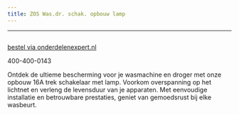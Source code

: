 ```yaml
---
title: ZOS Was.dr. schak. opbouw lamp
---
```

---


<Image src={imageProduct} width={imageProduct.width} alt="" />

[bestel via onderdelenexpert.nl](https://www.onderdelenexpert.nl/zos-was-dr-schak-opbouw-lamp-306844)

400-400-0143

Ontdek de ultieme bescherming voor je wasmachine en droger met onze opbouw 16A trek schakelaar met lamp. Voorkom overspanning op het lichtnet en verleng de levensduur van je apparaten. Met eenvoudige installatie en betrouwbare prestaties, geniet van gemoedsrust bij elke wasbeurt.

